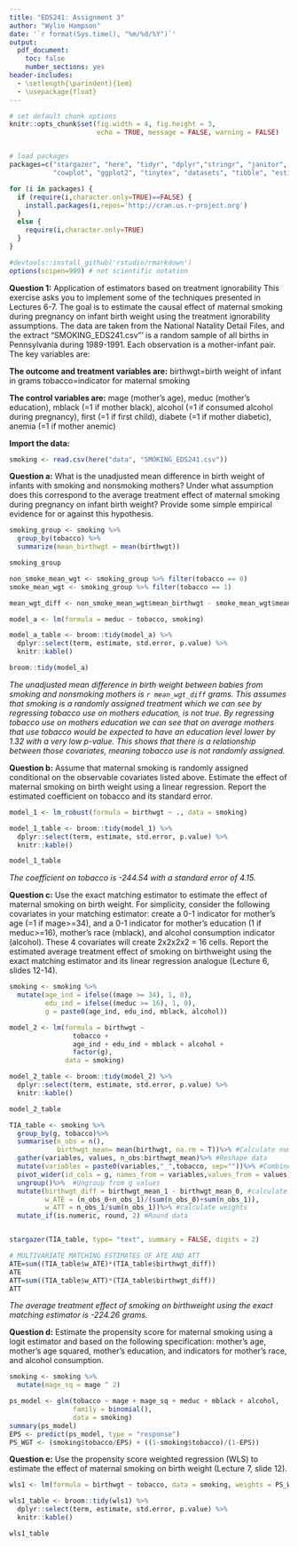 ```yaml
---
title: "EDS241: Assignment 3"
author: "Wylie Hampson"
date: '`r format(Sys.time(), "%m/%d/%Y")`'
output: 
  pdf_document:
    toc: false
    number_sections: yes
header-includes:
  - \setlength{\parindent}{1em}
  - \usepackage{float}
--- 
```

  
``` r

# set default chunk options
knitr::opts_chunk$set(fig.width = 4, fig.height = 3, 
                      echo = TRUE, message = FALSE, warning = FALSE)


# load packages
packages=c("stargazer", "here", "tidyr", "dplyr","stringr", "janitor", "here",
           "cowplot", "ggplot2", "tinytex", "datasets", "tibble", "estimatr")

for (i in packages) {
  if (require(i,character.only=TRUE)==FALSE) {
    install.packages(i,repos='http://cran.us.r-project.org')
  }
  else {
    require(i,character.only=TRUE)
  }
}

#devtools::install_github('rstudio/rmarkdown')
options(scipen=999) # not scientific notation


```

\noindent
**Question 1:** Application of estimators based on treatment ignorability This exercise asks you to implement some of the techniques presented in Lectures 6-7. The goal is to estimate the causal effect of maternal smoking during pregnancy on infant birth weight using the treatment ignorability assumptions. The data are taken from the National Natality Detail Files, and the extract “SMOKING_EDS241.csv”' is a random sample of all births in Pennsylvania during 1989-1991. Each observation is a mother-infant pair. The key variables are:

\noindent
**The outcome and treatment variables are:**
birthwgt=birth weight of infant in grams tobacco=indicator for maternal smoking 

\noindent
**The control variables are:** 
mage (mother's age), meduc (mother's education), mblack (=1 if mother black), alcohol (=1 if consumed alcohol during pregnancy), first (=1 if first child), diabete (=1 if mother diabetic), anemia (=1 if mother anemic)

\noindent
**Import the data:**

```r
smoking <- read.csv(here("data", "SMOKING_EDS241.csv"))
```

\noindent
**Question a:** What is the unadjusted mean difference in birth weight of infants with smoking and nonsmoking mothers? Under what assumption does this correspond to the average treatment effect of maternal smoking during pregnancy on infant birth weight? Provide some simple empirical evidence for or against this hypothesis.

```r
smoking_group <- smoking %>% 
  group_by(tobacco) %>% 
  summarize(mean_birthwgt = mean(birthwgt))

smoking_group

non_smoke_mean_wgt <- smoking_group %>% filter(tobacco == 0)
smoke_mean_wgt <- smoking_group %>% filter(tobacco == 1)

mean_wgt_diff <- non_smoke_mean_wgt$mean_birthwgt - smoke_mean_wgt$mean_birthwgt

model_a <- lm(formula = meduc ~ tobacco, smoking)

model_a_table <- broom::tidy(model_a) %>% 
  dplyr::select(term, estimate, std.error, p.value) %>%
  knitr::kable()

broom::tidy(model_a)
```

\noindent
*The unadjusted mean difference in birth weight between babies from smoking and nonsmoking mothers is `r mean_wgt_diff` grams. This assumes that smoking is a randomly assigned treatment which we can see by regressing tobacco use on mothers education, is not true. By regressing tobacco use on mothers education we can see that on average mothers that use tobacco would be expected to have an education level lower by 1.32 with a very low p-value. This shows that there is a relationship between those covariates, meaning tobacco use is not randomly assigned.*

\noindent
**Question b:** Assume that maternal smoking is randomly assigned conditional on the observable covariates listed above. Estimate the effect of maternal smoking on birth weight using a linear regression. Report the estimated coefficient on tobacco and its standard error.

```r
model_1 <- lm_robust(formula = birthwgt ~ ., data = smoking)

model_1_table <- broom::tidy(model_1) %>% 
  dplyr::select(term, estimate, std.error, p.value) %>%
  knitr::kable()

model_1_table
```

*The coefficient on tobacco is -244.54 with a standard error of 4.15.*

\noindent
**Question c:** Use the exact matching estimator to estimate the effect of maternal smoking on birth weight. For simplicity, consider the following covariates in your matching estimator: create a 0-1 indicator for mother's age (=1 if mage>=34), and a 0-1 indicator for mother's education (1 if meduc>=16), mother's race (mblack), and alcohol consumption indicator (alcohol). These 4 covariates will create 2x2x2x2 = 16 cells. Report the estimated average treatment effect of smoking on birthweight using the exact matching estimator and its linear regression analogue (Lecture 6, slides 12-14).

```r
smoking <- smoking %>% 
  mutate(age_ind = ifelse((mage >= 34), 1, 0),
         edu_ind = ifelse((meduc >= 16), 1, 0),
         g = paste0(age_ind, edu_ind, mblack, alcohol))

model_2 <- lm(formula = birthwgt ~ 
                tobacco +
                age_ind + edu_ind + mblack + alcohol +
                factor(g),
              data = smoking)

model_2_table <- broom::tidy(model_2) %>%
  dplyr::select(term, estimate, std.error, p.value) %>%
  knitr::kable()

model_2_table
```

```r
TIA_table <- smoking %>%
  group_by(g, tobacco)%>% 
  summarise(n_obs = n(),
            birthwgt_mean= mean(birthwgt, na.rm = T))%>% #Calculate number of observations and birthwgt mean by g by treatment cells
  gather(variables, values, n_obs:birthwgt_mean)%>% #Reshape data
  mutate(variables = paste0(variables,"_",tobacco, sep=""))%>% #Combine the treatment and variables for reshaping
  pivot_wider(id_cols = g, names_from = variables,values_from = values)%>% #Reshape data by treatment and g cell
  ungroup()%>%  #Ungroup from g values
  mutate(birthwgt_diff = birthwgt_mean_1 - birthwgt_mean_0, #calculate birthwgt_diff
         w_ATE = (n_obs_0+n_obs_1)/(sum(n_obs_0)+sum(n_obs_1)),
         w_ATT = n_obs_1/sum(n_obs_1))%>% #calculate weights
  mutate_if(is.numeric, round, 2) #Round data


stargazer(TIA_table, type= "text", summary = FALSE, digits = 2)

# MULTIVARIATE MATCHING ESTIMATES OF ATE AND ATT
ATE=sum((TIA_table$w_ATE)*(TIA_table$birthwgt_diff))
ATE
ATT=sum((TIA_table$w_ATT)*(TIA_table$birthwgt_diff))
ATT
```

*The average treatment effect of smoking on birthweight using the exact matching estimator is -224.26 grams.*

\noindent
**Question d:** Estimate the propensity score for maternal smoking using a logit estimator and based on the
following specification: mother’s age, mother’s age squared, mother’s education, and indicators
for mother’s race, and alcohol consumption. 

```r
smoking <- smoking %>% 
  mutate(mage_sq = mage ^ 2)

ps_model <- glm(tobacco ~ mage + mage_sq + meduc + mblack + alcohol,
                family = binomial(),
                data = smoking)
summary(ps_model)
EPS <- predict(ps_model, type = "response")
PS_WGT <- (smoking$tobacco/EPS) + ((1-smoking$tobacco)/(1-EPS))
```


\noindent
**Question e:** Use the propensity score weighted regression (WLS) to estimate the effect of maternal
smoking on birth weight (Lecture 7, slide 12).

```r
wls1 <- lm(formula = birthwgt ~ tobacco, data = smoking, weights = PS_WGT)

wls1_table <- broom::tidy(wls1) %>% 
  dplyr::select(term, estimate, std.error, p.value) %>%
  knitr::kable()

wls1_table
```
















